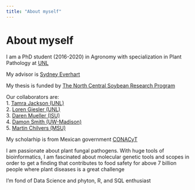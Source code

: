 ```yaml
---
title: "About myself"
---
```

  
# About myself  
    
I am a PhD student (2016-2020) in Agronomy with specialization in Plant Pathology at [UNL](https://plantpathology.unl.edu)
  
My advisor is [Sydney Everhart](https://plantpathology.unl.edu/sydney-everhart)

My thesis is funded by [The North Central Soybean Research Program](http://www.ncsrp.com)  

Our collaborators are:  
1. [Tamra Jackson (UNL)](https://cropwatch.unl.edu/author/tamra-jackson-ziems-extension-plant-pathologist)  
2. [Loren Giesler (UNL)](https://plantpathology.unl.edu/loren-giesler)  
3. [Daren Mueller (ISU)](https://www.plantpath.iastate.edu/people/daren-mueller)  
4. [Damon Smith (UW-Madison)](https://plantpath.wisc.edu/damon-smith-2/)  
5. [Martin Chilvers (MSU)](https://www.canr.msu.edu/people/chilvers_martin)  

My scholarhip is from Mexican government  [CONACyT](https://www.conacyt.gob.mx)


I am passionate about plant fungal pathogens. With huge tools of bioinformatics, I am fascinated about molecular genetic tools and scopes in order to get a finding that contributes to food safety for above 7 billion people where plant diseases is a great challenge 

I’m fond of Data Science and phyton, R, and SQL  enthusiast


